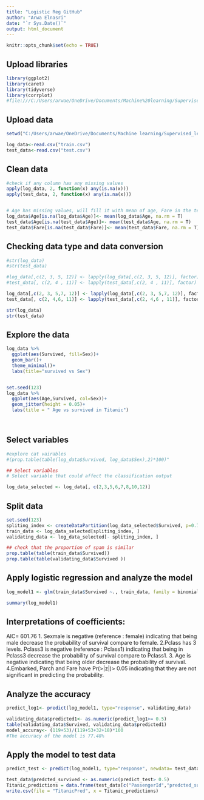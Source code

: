 ---
title: "Logistic Reg GitHub"
author: "Arwa Elnasri"
date: "`r Sys.Date()`"
output: html_document
---

```{r setup, include=FALSE}
knitr::opts_chunk$set(echo = TRUE)
```

## Upload libraries
```{r, include = FALSE}
library(ggplot2)
library(caret)
library(tidyverse)
library(corrplot)
#file:///C:/Users/arwae/OneDrive/Documents/Machine%20learning/Supervised_learning/Logistic-Reg/logisticGithub.html

```

## Upload data
```{r}
setwd("C:/Users/arwae/OneDrive/Documents/Machine learning/Supervised_learning/Logistic-Reg/Assignment4logisticReg")

log_data<-read.csv("train.csv")
test_data<-read.csv("test.csv")

```
## Clean data
```{r}
#check if any column has any missing values
apply(log_data, 2, function(x) any(is.na(x)))
apply(test_data, 2, function(x) any(is.na(x)))


# Age has missing values, will fill it with mean of age, Fare in the test_data also has missing values.
log_data$Age[is.na(log_data$Age)]<- mean(log_data$Age, na.rm = T)
test_data$Age[is.na(test_data$Age)]<- mean(test_data$Age, na.rm = T)
test_data$Fare[is.na(test_data$Fare)]<- mean(test_data$Fare, na.rm = T)
```

## Checking data type and data conversion 
```{r}
#str(log_data)
#str(test_data)

#log_data[,c(2, 3, 5, 12)] <- lapply(log_data[,c(2, 3, 5, 12)], factor)
#test_data[, c(2, 4 , 11)] <- lapply(test_data[,c(2, 4 , 11)], factor)

log_data[,c(2, 3, 5,7, 12)] <- lapply(log_data[,c(2, 3, 5,7, 12)], factor)
test_data[, c(2, 4,6, 11)] <- lapply(test_data[,c(2, 4,6 , 11)], factor)

str(log_data)
str(test_data)
```
## Explore the data
```{r}
log_data %>% 
  ggplot(aes(Survived, fill=Sex))+
  geom_bar()+
  theme_minimal()+
  labs(title="survived vs Sex")


set.seed(123)
log_data %>%
  ggplot(aes(Age,Survived, col=Sex))+
  geom_jitter(height = 0.05)+
  labs(title = " Age vs survived in Titanic")

  
```


## Select variables
```{r}

#explore cat vairables
#(prop.table(table(log_data$Survived, log_data$Sex),2)*100)"

## Select variables
# Select variable that could affect the classification output

log_data_selected <- log_data[, c(2,3,5,6,7,8,10,12)]

```
## Split data
```{r}
set.seed(123)
spliting_index <- createDataPartition(log_data_selected$Survived, p=0.75, list = FALSE)
train_data <- log_data_selected[spliting_index, ]
validating_data <- log_data_selected[- spliting_index, ]

## check that the proportion of spam is similar
prop.table(table(train_data$Survived))
prop.table(table(validating_data$Survived ))
```

## Apply logistic regression and analyze the model
```{r}
log_model1 <- glm(train_data$Survived ~., train_data, family = binomial)

summary(log_model1)
```
## Interpretations of coefficients:
AIC= 601.76
1. Sexmale is negative (reference : female) indicating that being male decrease the probability of survival compare to female.
2.Pclass has 3 levels. Pclass3 is negative (reference : Pclass1) indicating that being in Pclass3 decrease the probability of survival compare to Pclass1.
3. Age is negative indicating that being older decrease the probability of survival.
4.Embarked, Parch and Fare have Pr(>|z|)> 0.05 indicating that they are not significant in predicting the probability.

## Analyze the accuracy
```{r}
predict_log1<- predict(log_model1, type="response", validating_data)

validating_data$predicted1<- as.numeric(predict_log1>= 0.5)
table(validating_data$Survived, validating_data$predicted1)
model_accuray<- (119+53)/(119+53+32+18)*100
#The accuracy of the model is 77.48%

```



## Apply the model to test data 
```{r}
predict_test <- predict(log_model1, type="response", newdata= test_data)

test_data$predcted_survived <- as.numeric(predict_test> 0.5)
Titanic_predictions = data.frame(test_data[c("PassengerId","predcted_survived")])
write.csv(file = "TitanicPred", x = Titanic_predictions)

```



